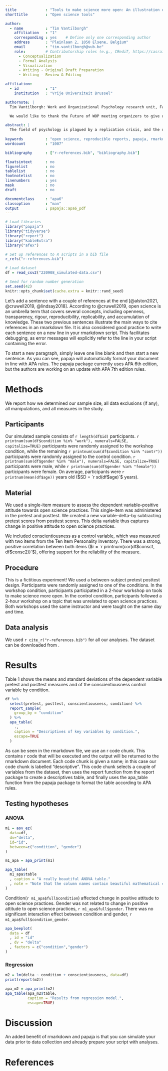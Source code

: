 ```yaml
---
title             : "Tools to make science more open: An illustration of papaja"
shorttitle        : "Open science tools"

author: 
  - name          : "Tim Vantilborgh"
    affiliation   : "1"
    corresponding : yes    # Define only one corresponding author
    address       : "Pleinlaan 2, 1050 Elsene, Belgium"
    email         : "tim.vantilborgh@vub.be"
    role:         # Contributorship roles (e.g., CRediT, https://casrai.org/credit/)
      - Conceptualization
      - Formal Analysis
      - Visualization
      - Writing - Original Draft Preparation
      - Writing - Review & Editing

affiliation:
  - id            : "1"
    institution   : "Vrije Universiteit Brussel"

authornote: |
  Tim Vantilborgh: Work and Organizational Psychology research unit, Faculty of Psychology and Educational Sciences, Vrije Universiteit Brussel.

  We would like to thank the Future of WOP meeting organizers to give us the chance to organize this workshop.

abstract: |
  The field of psychology is plagued by a replication crisis, and the domain of Work and Organizational psychology likely forms no exception to this. This crisis can be attributed to various reasons, such as p-hacking, underpowered studies, HARKing, and a focus on quantity over quality in scientific publishing. In response, various scholars have called for a widespread adoption of open science practices to improve the transparency, replicability, and credibility of psychological scientific research. The goal of this manuscript is to illustrate one particular open science tool: the use of papaja and rmarkdown to create reproducible reports. In this manuscript, we describe a fictitious experiment. A simulated dataset is analyzed, and we illustrate how R code can be integrated in a papaja rmarkdown document to analyze and report statistical results. With this illustration, we hope to demonstrate the usefulness of reproducible reports, encouraging FOWOP workshop participants to consider adopting open science tools themselves.
  
keywords          : "open science, reproducible reports, papaja, rmarkdown"
wordcount         : "1007"

bibliography      : ["r-references.bib", "bibliography.bib"]

floatsintext      : no
figurelist        : no
tablelist         : no
footnotelist      : no
linenumbers       : yes
mask              : no
draft             : no

documentclass     : "apa6"
classoption       : "man"
output            : papaja::apa6_pdf
---
```


```r
# Load libraries
library("papaja")
library("tidyverse")
library("report")
library("kableExtra")
library("afex")

# Set up references to R scripts in a bib file
r_refs("r-references.bib")

# Load dataset
df = read_csv2("220908_simulated-data.csv")
```

```r
# Seed for random number generation
set.seed(42)
knitr::opts_chunk$set(cache.extra = knitr::rand_seed)
```

Let's add a sentence with a couple of references at the end [@alston2021, @cruwell2019, @lindsay2018]. 
According to @cruwell2019, open science is an umbrella term that covers several concepts, including openness, transparency, rigour, reproducibility, replicability, and accumulation of knowledge.
These two previous sentences illustrate the main ways to cite references in an rmarkdown file.
It is also considered good practice to write each sentence on a new line in your rmarkdown script.
This facilitates debugging, as error messages will explicitly refer to the line in your script containing the error.

To start a new paragraph, simply leave one line blank and then start a new sentence.
As you can see, papaja will automatically format your document in line with APA rules.
The papaja package currently uses APA 6th edition, but the authors are working on an update with APA 7th edition rules.

# Methods
We report how we determined our sample size, all data exclusions (if any), all manipulations, and all measures in the study. <!-- 21-word solution (Simmons, Nelson & Simonsohn, 2012; retrieved from http://ssrn.com/abstract=2160588) -->

## Participants

Our simulated sample consists of `r length(df$id)` participants. 
`r printnum(sum(df$condition %in% "work"), numerals=FALSE, capitalize=TRUE)` participants were randomly assigned to the workshop condition, while the remaining `r printnum(sum(df$condition %in% "contr"))` participants were randomly assigned to the control condition.
`r printnum(sum(df$gender %in% "male"), numerals=FALSE, capitalize=TRUE)` participants were male, while `r printnum(sum(df$gender %in% "female"))` participants were female.
On average, participants were `r printnum(mean(df$age))` years old ($SD = `r sd(df$age)`$ years).

## Material

We used a single-item measure to assess the dependent variable--positive attitude towards open science practices.
This single-item was administered in the pretest and posttest.
We created a new variable--delta--by subtracting pretest scores from posttest scores.
This delta variable thus captures change in positive attitude to open science practices.

We included conscientiousness as a control variable, which was measured with two items from the Ten Item Personality Inventory.
There was a strong, positive correlation between both items ($r = `r printnum(cor(df$consc1, df$consc2))`$), offering support for the reliability of the measure.

## Procedure

This is a fictitious experiment!
We used a between-subject pretest posttest design.
Participants were randomly assigned to one of the conditions.
In the workshop condition, participants participated in a 2-hour workshop on tools to make science more open. 
In the control condition, participants followed a 2-hour workshop on a topic that was unrelated to open science practices.
Both workshops used the same instructor and were taught on the same day and time.

## Data analysis
We used `r cite_r("r-references.bib")` for all our analyses. The dataset can be downloaded from .

# Results

Table 1 shows the means and standard deviations of the dependent variable pretest and posttest measures and of the conscientiousness control variable by condition.

```r
df %>%
  select(pretest, posttest, conscientiousness, condition) %>%
  report_sample(
    group_by = "condition"
  ) %>%
  apa_table(
    .,
    caption = "Descriptives of key variables by condition.",
    escape=TRUE
  )
```

As can be seen in the rmarkdown file, we use an r code chunk.
This contains r code that will be executed and the output will be returned to the rmarkdown document.
Each code chunk is given a name; in this case our code chunk is labelled "descriptive".
This code chunk selects a couple of variables from the dataset, then uses the report function from the report package to create a descriptives table, and finally uses the apa_table function from the papaja package to format the table according to APA rules.

## Testing hypotheses

### ANOVA

```r
m1 = aov_ez(
  data=df,
  dv="delta",
  id="id",
  between=c("condition", "gender")
)

m1_apa = apa_print(m1)

apa_table(
  m1_apa$table
  , caption = "A really beautiful ANOVA table."
  , note = "Note that the column names contain beautiful mathematical copy: This is because the table has variable labels."
)
```

Condition(`r m1_apa$full$condition`) affected change in positive attitude to open science practices. 
Gender was not related to change in positive attitude to open science practices, `r m1_apa$full$gender`.
There was no significant interaction effect between condition and gender, `r m1_apa$full$condition_gender`.

```r
apa_beeplot(
  data = df
  , id = "id"
  , dv = "delta"
  , factors = c("condition","gender")
)
```

### Regression

```r
m2 = lm(delta ~ condition + conscientiousness, data=df)
print(report(m2))
```

```r
apa_m2 = apa_print(m2)
apa_table(apa_m2$table,
          caption = "Results from regression model.",
          escape=TRUE)
```

# Discussion

An added benefit of rmarkdown and papaja is that you can simulate your data prior to data collection and already prepare your script with analyses.

\newpage

# References

\begingroup
\setlength{\parindent}{-0.5in}
\setlength{\leftskip}{0.5in}

<div id="refs" custom-style="Bibliography"></div>
\endgroup
